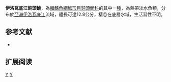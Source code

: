 {{Speciesbox 
| taxon = Amblyceps murraystuarti
| status = DD
| status_system = IUCN3.1
| authority = [[Chaudhuri|Chaudhuri]], 1919
| synonyms = 
}}
'''伊洛瓦底江鈍頭鮠'''，為[[輻鰭魚綱|輻鰭魚綱]][[鯰形目|鯰形目]][[鈍頭鮠科|鈍頭鮠科]]的其中一[[種|種]]，為熱帶淡水魚類，分布於[[亞洲|亞洲]][[伊洛瓦底江|伊洛瓦底江]]流域，體長可達12.8公分，棲息在底層水域，生活習性不明。

==参考文献==
*{{FishBase_species|genus=Amblyceps|species=murraystuarti |year=2015|month=4}}

== 扩展阅读 ==
{{refbegin}}
{{wikispecies-inline|Amblyceps murraystuarti|伊洛瓦底江鈍頭鮠}}
{{refend}}
{{Taxonbar|from=Q6429104}}

[[Category:IUCN红色名录数据缺乏物种|Y]]
[[Category:鈍頭鮠屬|Y]]